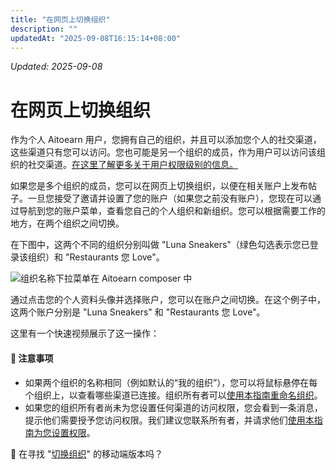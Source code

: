 ```yaml
---
title: "在网页上切换组织"
description: ""
updatedAt: "2025-09-08T16:15:14+08:00"
---
```

<!-- UPDATED_AT -->
_Updated: 2025-09-08_

# 在网页上切换组织

作为个人 Aitoearn 用户，您拥有自己的组织，并且可以添加您个人的社交渠道，这些渠道只有您可以访问。您也可能是另一个组织的成员，作为用户可以访问该组织的社交渠道。[在这里了解更多关于用户权限级别的信息。](https://aitoearn.帮助scoutdocs.com/article/674-getting-started-as-a-用户-在-an-组织)

如果您是多个组织的成员，您可以在网页上切换组织，以便在相关账户上发布帖子。一旦您接受了邀请并设置了您的账户（如果您之前没有账户），您现在可以通过导航到您的账户菜单，查看您自己的个人组织和新组织。您可以根据需要工作的地方，在两个组织之间切换。

在下图中，这两个不同的组织分别叫做 "Luna Sneakers"（绿色勾选表示您已登录该组织）和 "Restaurants 您 Love"。

![组织名称下拉菜单在 Aitoearn composer 中](//d33v4339jhl8k0.cloudfront.net/docs/assets/64cb6cf86d4a3e191f237e66/图片s/65149919f8eafb48f4e81327/img-1703224-1695848728-1002742817.png)

通过点击您的个人资料头像并选择账户，您可以在账户之间切换。在这个例子中，这两个账户分别是 "Luna Sneakers" 和 "Restaurants 您 Love"。

这里有一个快速视频展示了这一操作：

#### 📝 注意事项
- 如果两个组织的名称相同（例如默认的“我的组织”），您可以将鼠标悬停在每个组织上，以查看哪些渠道已连接。组织所有者可以[使用本指南重命名组织](https://aitoearn.帮助scoutdocs.com/article/669-renaming-您的-aitoearn-组织)。
- 如果您的组织所有者尚未为您设置任何渠道的访问权限，您会看到一条消息，提示他们需要授予您访问权限。我们建议您联系所有者，并请求他们[使用本指南为您设置权限](https://aitoearn.帮助scoutdocs.com/article/670-添加ing-用户s-和-setting-up-权限s-在-您的-组织)。

📝 在寻找 "[切换组织](https://支持.aitoearn.com//支持.aitoearn.com/article/626-switching-组织s-在-the-aitoearn-移动端-应用)" 的移动端版本吗？

